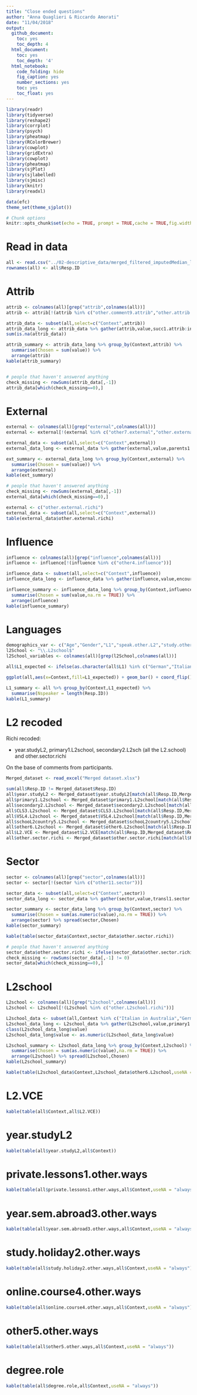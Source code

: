 ```yaml
---
title: "Close ended questions"
author: "Anna Quaglieri & Riccardo Amorati"
date: "11/04/2018"
output:
  github_document:
    toc: yes
    toc_depth: 4
  html_document:
    toc: yes
    toc_depth: '4'
  html_notebook:
    code_folding: hide
    fig_caption: yes
    number_sections: yes
    toc: yes
    toc_float: yes
---
```


```r
library(readr)
library(tidyverse)
library(reshape2)
library(corrplot)
library(psych)
library(pheatmap)
library(RColorBrewer)
library(cowplot)
library(gridExtra)
library(cowplot)
library(pheatmap)
library(sjPlot)
library(sjlabelled)
library(sjmisc)
library(knitr)
library(readxl)

data(efc)
theme_set(theme_sjplot())

# Chunk options
knitr::opts_chunk$set(echo = TRUE, prompt = TRUE,cache = TRUE,fig.width = 10,fig.height = 8)

```

# Read in data

```r
all <- read.csv("../02-descriptive_data/merged_filtered_imputedMedian_likertNumber.csv")
rownames(all) <- all$Resp.ID
```

# Attrib

```r
attrib <- colnames(all)[grep("attrib",colnames(all))]
attrib <- attrib[!(attrib %in% c("other.comment9.attrib","other.attrib.richi"))]

attrib_data <- subset(all,select=c("Context",attrib))
attrib_data_long <- attrib_data %>% gather(attrib,value,succ1.attrib:interesting8.attrib)
sum(is.na(attrib_data))

attrib_summary <- attrib_data_long %>% group_by(Context,attrib) %>%
  summarise(Chosen = sum(value)) %>%
  arrange(attrib)
kable(attrib_summary)


# people that haven't answered anything
check_missing <- rowSums(attrib_data[,-1])
attrib_data[which(check_missing==0),]
```


# External

```r
external <- colnames(all)[grep("external",colnames(all))]
external <- external[!(external %in% c("other7.external","other.external.richi"))]

external_data <- subset(all,select=c("Context",external))
external_data_long <- external_data %>% gather(external,value,parents1.external:noextern6.external)

ext_summary <- external_data_long %>% group_by(Context,external) %>%
  summarise(Chosen = sum(value)) %>%
  arrange(external)
kable(ext_summary)

# people that haven't answered anything
check_missing <- rowSums(external_data[,-1])
external_data[which(check_missing==0),]
```


```r
external <- c("other.external.richi")
external_data <- subset(all,select=c("Context",external))
table(external_data$other.external.richi)
```

# Influence

```r
influence <- colnames(all)[grep("influence",colnames(all))]
influence <- influence[!(influence %in% c("other4.influence"))]

influence_data <- subset(all,select=c("Context",influence))
influence_data_long <- influence_data %>% gather(influence,value,encouragement1.influence:pressure3.influence)

influence_summary <- influence_data_long %>% group_by(Context,influence) %>%
  summarise(Chosen = sum(value,na.rm = TRUE)) %>%
  arrange(influence)
kable(influence_summary)
```


# Languages

```r
demographics_var <- c("Age","Gender","L1","speak.other.L2","study.other.L2","origins","year.studyL2","other5.other.ways","degree","roleL2.degree","study.year","prof","L2.VCE","uni1.year","Context")
l2School <- "\\.L2school$"
l2School_variables <- colnames(all)[grep(l2School,colnames(all))]

all$L1_expected <- ifelse(as.character(all$L1) %in% c("German","Italian","English"),as.character(all$L1),"other")

ggplot(all,aes(x=Context,fill=L1_expected)) + geom_bar() + coord_flip() + ggtitle("First Language") + labs(y="N. of participants",x="") + theme_bw()

L1_summary <- all %>% group_by(Context,L1_expected) %>%
  summarise(Nspeaker = length(Resp.ID)) 
kable(L1_summary)
```


# L2 recoded

Richi recoded:

- year.studyL2, primary1.L2school, secondary2.L2sch (all the L2.school) and other.sector.richi

On the base of comments from participants.

```r
Merged_dataset <- read_excel("Merged dataset.xlsx")

sum(all$Resp.ID != Merged_dataset$Resp.ID)
all$year.studyL2 <- Merged_dataset$year.studyL2[match(all$Resp.ID,Merged_dataset$Resp.ID)]
all$primary1.L2school <- Merged_dataset$primary1.L2school[match(all$Resp.ID,Merged_dataset$Resp.ID)]
all$secondary2.L2school <- Merged_dataset$secondary2.L2school[match(all$Resp.ID,Merged_dataset$Resp.ID)]
all$CLS3.L2school <- Merged_dataset$CLS3.L2school[match(all$Resp.ID,Merged_dataset$Resp.ID)]
all$VSL4.L2school <- Merged_dataset$VSL4.L2school[match(all$Resp.ID,Merged_dataset$Resp.ID)]
all$schooL2country5.L2school <- Merged_dataset$schooL2country5.L2school[match(all$Resp.ID,Merged_dataset$Resp.ID)]
all$other6.L2school <- Merged_dataset$other6.L2school[match(all$Resp.ID,Merged_dataset$Resp.ID)]
all$L2.VCE <- Merged_dataset$L2.VCE[match(all$Resp.ID,Merged_dataset$Resp.ID)]
all$other.sector.richi <- Merged_dataset$other.sector.richi[match(all$Resp.ID,Merged_dataset$Resp.ID)]
```

# Sector

```r
sector <- colnames(all)[grep("sector",colnames(all))]
sector <- sector[!(sector %in% c("other11.sector"))]

sector_data <- subset(all,select=c("Context",sector))
sector_data_long <- sector_data %>% gather(sector,value,transl1.sector:Notsure10.sector)

sector_summary <- sector_data_long %>% group_by(Context,sector) %>%
  summarise(Chosen = sum(as.numeric(value),na.rm = TRUE)) %>%
  arrange(sector) %>% spread(sector,Chosen)
kable(sector_summary)

kable(table(sector_data$Context,sector_data$other.sector.richi))

# people that haven't answered anything
sector_data$other.sector.richi <- ifelse(sector_data$other.sector.richi %in% "NA",0,sector_data$other.sector.richi)
check_missing <- rowSums(sector_data[,-1] != 0)
sector_data[which(check_missing==0),]
```


# L2school

```r
L2school <- colnames(all)[grep("L2school",colnames(all))]
L2school <- L2school[!(L2school %in% c("other.L2school.richi"))]

L2school_data <- subset(all,Context %in% c("Italian in Australia","German in Australia"),select=c("Context",L2school))
L2school_data_long <- L2school_data %>% gather(L2school,value,primary1.L2school:schooL2country5.L2school)
class(L2school_data_long$value)
L2school_data_long$value <- as.numeric(L2school_data_long$value)

L2school_summary <- L2school_data_long %>% group_by(Context,L2school) %>%
  summarise(Chosen = sum(as.numeric(value),na.rm = TRUE)) %>%
  arrange(L2school) %>% spread(L2school,Chosen)
kable(L2school_summary)

kable(table(L2school_data$Context,L2school_data$other6.L2school,useNA = "always"))
```

# L2.VCE

```r
kable(table(all$Context,all$L2.VCE))
```

# year.studyL2

```r
kable(table(all$year.studyL2,all$Context))
```

# private.lessons1.other.ways

```r
kable(table(all$private.lessons1.other.ways,all$Context,useNA = "always"))
```

# year.sem.abroad3.other.ways

```r
kable(table(all$year.sem.abroad3.other.ways,all$Context,useNA = "always"))
```

# study.holiday2.other.ways

```r
kable(table(all$study.holiday2.other.ways,all$Context,useNA = "always"))
```

# online.course4.other.ways

```r
kable(table(all$online.course4.other.ways,all$Context,useNA = "always"))
```

# other5.other.ways

```r
kable(table(all$other5.other.ways,all$Context,useNA = "always"))
```

# degree.role

```r
kable(table(all$degree.role,all$Context,useNA = "always"))
```

